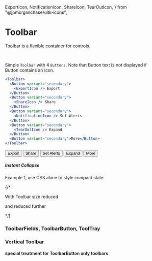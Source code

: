   ExportIcon,
  NotificationIcon,
  ShareIcon,
  TearOutIcon,
} from "@jpmorganchase/uitk-icons";

<Meta title="Lab/Toolbar/Doc" />

# Toolbar

Toolbar is a flexible container for controls.

<br />

Simple `Toolbar` with 4 `Buttons`. Note that Button text is not displayed if Button
contains an Icon.

```jsx
<Toolbar>
  <Button variant="secondary">
    <ExportIcon /> Export
  </Button>
  <Button variant="secondary">
    <ShareIcon /> Share
  </Button>
  <Button variant="secondary">
    <NotificationIcon /> Set Alerts
  </Button>
  <Button variant="secondary">
    <TearOutIcon /> Expand
  </Button>
  <Button variant="secondary">More</Button>
</Toolbar>
```

<Canvas>
  <Story name="Simple Toolbar Example">
    <ToolkitProvider>
      <Toolbar>
        <Button variant="secondary">
          <ExportIcon /> Export
        </Button>
        <Button variant="secondary">
          <ShareIcon /> Share
        </Button>
        <Button variant="secondary">
          <NotificationIcon /> Set Alerts
        </Button>
        <Button variant="secondary">
          <TearOutIcon /> Expand
        </Button>
        <Button variant="secondary">More</Button>
      </Toolbar>
    </ToolkitProvider>
  </Story>
</Canvas>

<br />

##### Instant Collapse

Example 1, use CSS alone to style compact state

<Canvas>
  <Story name="Toolbar with instant collapse items CSS">
    <ToolkitProvider>
      {/* <Toolbar style={{ width: 440 }}>
        <CollapsibleToolbarItem data-collapsible="instant" label="Item 1" />
        <CollapsibleToolbarItem data-collapsible="instant" label="Item 2" />
        <CollapsibleToolbarItem data-collapsible="instant" label="Item 3" />
        <CollapsibleToolbarItem data-collapsible="instant" label="Item 4" />
      </Toolbar>
      <p>With Toolbar size reduced</p>
      <Toolbar style={{ width: 400 }}>
        <CollapsibleToolbarItem data-collapsible="instant" label="Item 1" />
        <CollapsibleToolbarItem data-collapsible="instant" label="Item 2" />
        <CollapsibleToolbarItem data-collapsible="instant" label="Item 3" />
        <CollapsibleToolbarItem data-collapsible="instant" label="Item 4" />
      </Toolbar>
      <p>and reduced further</p> */}
      <Toolbar style={{ width: 300 }}>
        <CollapsibleToolbarItem data-collapsible="instant" label="Item 1" />
        <CollapsibleToolbarItem data-collapsible="instant" label="Item 2" />
        <CollapsibleToolbarItem data-collapsible="instant" label="Item 3" />
        <CollapsibleToolbarItem data-collapsible="instant" label="Item 4" />
      </Toolbar>
    </ToolkitProvider>
  </Story>
</Canvas>

### ToolbarFields, ToolbarButton, ToolTray

### Vertical Toolbar

#### special treatment for ToolbarButton only toolbars
